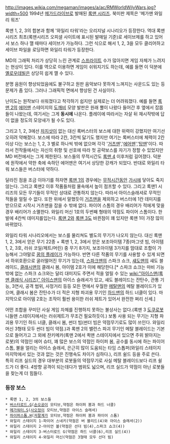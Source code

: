 http://images.wikia.com/megaman/images/a/ac/RMWorldWilyWars.jpg?width=500
1994년 [[메가드라이브]]로 발매된 [[록맨 시리즈]].
북미판 제목은 '메가맨 와일리 워즈'

록맨 1, 2, 3의 합본과 함께 '와일리 타워'라는 오리지널 시나리오가 등장한다. 역대 록맨 시리즈 최초(록맨시리즈 오피셜 사이트에 표시된 발매일 기준)로 세이브제를 하고 있어서 보스 하나 깰 때마다 세이브가 가능하다. 그런 식으로 해서 1, 2, 3을 모두 클리어하고 세이브 파일을 로딩하면 와일리 타워가 등장한다.

MD의 그래픽 처리가 상당히 느린 관계로 [[스프라이트]] 수가 많아지면 게임 자체가 느려지는 현상이 있다. 이를 역으로 이용하면 게임이 쉬워지기도 하는데, 예를 들면 이 덕분에 [[옐로우데빌]]은 상당히 쉽게 깰 수 있다.

분명 음원이 향상되었음에도 불구하고 원판 음악보다 못하게 느껴지는 사운드도 있는 등 문제가 좀 있다. 그러나 그래픽적 면에서 향상된 건 사실이다.

난이도는 원작보다 쉬워졌다고 착각하기 쉽지만 실제로는 더 어려워졌다. 예를 들면 [[록맨 2]]의 [[에어맨]] 스테이지의 [[도깨비]] 모양 발판은 원래 뿔이 나왔다 들어간 후 옆에서 잡몹들이 나왔는데, 여기서는 그게 '''동시에''' 나온다. 플레이에 따라서는 자살 뒤 재시작밖에 답이 없을 정도의 모양새가 될 수도 있다.

그리고 1, 2, 3에선 [[차지샷]]이 없는 대신 록버스터의 보스에 대한 위력이 강했지만 여기선 오히려 약해졌다. 보스에 따라 2칸, 3칸씩 닳기도 했지만 여기는 록버스터에 체력이 2칸 이상 다는 보스는 1, 2, 3 별로 하나씩 밖에 없으며 각각 '[[거츠맨]]','[[에어맨]]','[[탑맨]]'이다. 따라서 전작들에서는 자신의 취향 및 선호에 따라 첫 공략보스를 자기가 정할 수 있었지만 MD 버전에서는 그게 제한된다. 보스들의 무적시간도 [[록맨 4]] 이후처럼 길어졌다. 덕분에 원작에서 약한 축에 속하던 에어맨은 여기서 상당한 강캐가 되었다. 반대로 와일리 타워 보스들은 버스터에 약하다.

달라진 점을 조금 이야기를 하자면 [[록맨 1]]의 경우에는 [[무적시간]]동안 [[가시]]에 닿아도 죽지않는다. 그리고 록맨2 이후 작품들처럼 물속에서 높이 점프할 수 있다. 그리고 록맨1 시리즈의 모든 무기들이 무적인 상대로 관통하지 않는다. 따라서 아이스슬래셔로 무적인 적들을 얼릴 수 없다. 또한 위에서 말했듯이 [[거츠맨]]을 제외하고 버스터에 1칸 데미지를 받으므로 시작시 거츠맨을 잡을 수 밖에 없다. 파이어 스톰의 경우 배리어가 적에게 맞을경우 배리어가 소멸한다. 와일리 머신 1호의 두번째 형태의 약점도 파이어 스톰이다. 한발에 4칸씩 데미지를입는다. [[록맨 2]]와 [[록맨 3]]도 바뀐점이 꽤 있지만 록맨 1이 가장 많이 바뀌었다.

와일리 타워 시나리오에서는 보스를 물리쳐도 별도의 무기가 나오지 않는다. 대신 록맨 1, 2, 3에서 얻은 무기 22종 + 록맨 1, 2, 3에서 얻은 보조아이템 7종(마그넷 빔, 아이템 1, 2, 3호, 러쉬 코일/제트/머린) 중 무기 8가지, 보조아이템 3가지를 맘대로 조합이 가능해서 그야말로 [[꿈의 플레이]]가 가능하다. 반면 다른 작품의 무기를 사용할 수 있게 되면서 하위호환으로 굴러떨어진 무기가 있는데, [[스파크맨]]의 스파크 쇼크, [[섀도맨]]의 섀도 블레이드, [[클래시맨]]의 클래시 봄, 아이템 2호가 이에 해당한다.[* 스파크 쇼크는 마비 기능밖에 없는 스파크 쇼크와는 달리 대미지도 주면서 적을 얼릴 수 있는 [[wiki:"아이스맨(록맨 클래식 시리즈)" 아이스맨]]의 아이스 슬래셔가 있고, 섀도 블레이드는 잔탄수, 관통 기능, 3연사, 공격 범위, 사정거리 등등 모든 면에서 우월한 [[메탈맨]]의 메탈 블레이드가 있으며, 클래시 봄은 잔탄수가 더 적은 지형 파괴용 무기인 [[하드맨]]의 하드 너클이 있다. 마지막으로 아이템 2호는 조작이 훨씬 용이한 러쉬 제트가 있어서 완전한 쩌리 신세.]  

어떤 조합을 꾸미던 사실 게임 자체를 진행하지 못하는 불상사는 없다.(록맨 3 [[도쿠로봇]] 니들맨 스테이지에서는 러쉬제트가 무조건 필요하듯이.) 보통 사용 되는 무기는 지형 파괴용 무기인 하드 너클, 클래시 봄, 썬더 빔(썬더 빔은 약점무기로도 많이 쓰인다. 와일리 머신 3형태 모두 썬더 빔이 약점.)과 록맨 2의 밸런스 파괴 무기인 메탈 블레이드는 기본으로 들어가고 그 외에 찬키메카(록맨 2에서 퀵맨 스테이지에서 있으면 주위 밝아지는 로봇)의 약점인 에어 슈터, 꽤 많은 보스의 약점인 하이퍼 봄, 공수를 동시에 하는 파이어 스톰, 불을 얼리는 아이스 슬래셔, 은근히 많이 도움되는 타임 스톱퍼(와일리 스테이지 마지막에서 있는 것과 없는 것은 진행속도 차이가 심하다.), 리프 쉴드 등을 주로 쓴다. 특히 리프 실드의 경우 대부분의 로봇들의 약점무기로 사실 메탈 블레이드보다 리프 쉴드가 더 좋다. 4방향 공격이 되는데다가 범위도 넓으며, 리프 실드가 약점이 아닌 로봇들을 찾는게 더 힘들다.

=== 등장 보스 ===
 * 록맨 1, 2, 3의 보스들
 * [[버스터로드.G]]([[손오공]]이 모티브,약점은 하이퍼 봄과 하드 너클)
 * [[메가워터.S]]([[사오정]]이 모티브,약점은 아이스 슬래셔)
 * [[하이퍼스톰.H]]([[저팔계]]가 모티브,약점은 하이퍼 봄과 파이어 스톰)
 * 와일리 스테이지 1-파이어 스네키(약점은 버 블리드(4)와 아이스 슬래셔(2))
 * 와일리 스테이지 2-아이언 볼(약점은 선더 빔(4),스파크 쇼크(4))
 * 와일리 스테이지 3-버스터로드 G(약점은 하드 너클(6),리프 실드(4))
 * 와일리 스테이지 4-와일리 머신(약점은 3형태 모두 선더 빔)
